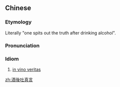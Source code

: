 {{also|酒后吐真言}}
==Chinese==
{{zh-forms|s=酒后吐真言}}

===Etymology===
Literally "one spits out the truth after drinking alcohol".

===Pronunciation===
{{zh-pron
|m=jiǔ hòu tù zhēn yán
|c=zau2 hau6 tou3 zan1 jin4
|cat=id
}}

===Idiom===
{{zh-idiom}}

# [[in vino veritas]]

[[zh:酒後吐真言]]
